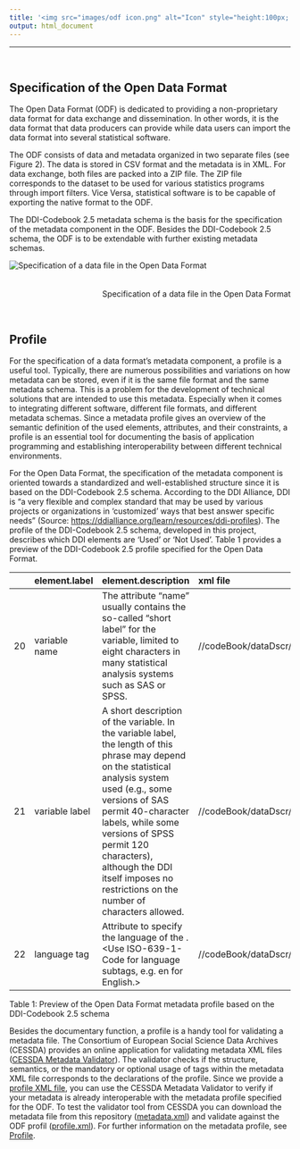 ```yaml
---
title: '<img src="images/odf icon.png" alt="Icon" style="height:100px; vertical-align: middle;"/> <span style="color: #156082; font-weight: bold; position: relative; top: 10px;">Open Data Format: Specification</span>'
output: html_document
---
```


------------------------------------------------------------------------

<br>

## Specification of the Open Data Format

The Open Data Format (ODF) is dedicated to providing a non-proprietary data
format for data exchange and dissemination. In other words, it is the
data format that data producers can provide while data users can
import the data format into several statistical software.

The ODF consists of data and metadata organized in two
separate files (see Figure 2). The data is stored in CSV format and the
metadata is in XML. For data exchange, both files are packed into a ZIP
file. The ZIP file corresponds to the dataset to be used for various
statistics programs through import filters. Vice Versa, statistical
software is to be capable of exporting the native format to the
ODF.

The DDI-Codebook 2.5 metadata schema is the basis for the specification
of the metadata component in the ODF. Besides the
DDI-Codebook 2.5 schema, the ODF is to be extendable with
further existing metadata schemas.

<img src="images/img01.png" alt="Specification of a data file in the Open Data Format" style="margin-bottom: 20px;"><p style="text-align: right;">Specification of a data file in the Open Data Format</p>

<br>

## Profile

For the specification of a data format’s metadata component, a profile
is a useful tool. Typically, there are numerous possibilities and
variations on how metadata can be stored, even if it is the same file
format and the same metadata schema. This is a problem for the
development of technical solutions that are intended to use this
metadata. Especially when it comes to integrating different software,
different file formats, and different metadata schemas. Since a metadata
profile gives an overview of the semantic definition of the used
elements, attributes, and their constraints, a profile is an essential
tool for documenting the basis of application programming and
establishing interoperability between different technical environments.

For the Open Data Format, the specification of the metadata
component is oriented towards a standardized and well-established
structure since it is based on the DDI-Codebook 2.5 schema. According to
the DDI Alliance, DDI is “a very flexible and complex standard that may
be used by various projects or organizations in ‘customized’ ways that
best answer specific needs” (Source:
<https://ddialliance.org/learn/resources/ddi-profiles>). The profile of
the DDI-Codebook 2.5 schema, developed in this project, describes which
DDI elements are ‘Used’ or ‘Not Used’. Table 1 provides a preview of the
DDI-Codebook 2.5 profile specified for the Open Data Format.

|     | element.label  | element.description                                                                                                                                                                                                                                                                                                                       | xml file                             | xml\_classification                    |
|:----|:---------------|:------------------------------------------------------------------------------------------------------------------------------------------------------------------------------------------------------------------------------------------------------------------------------------------------------------------------------------------|:------------------------------------------|:---------------------------------------|
| 20  | variable name  | The attribute “name” usually contains the so-called “short label” for the variable, limited to eight characters in many statistical analysis systems such as SAS or SPSS.                                                                                                                                                                 | //codeBook/dataDscr/var\[@name\]          | mandatory if ‚var‘ element is present  |
| 21  | variable label | A short description of the variable. In the variable label, the length of this phrase may depend on the statistical analysis system used (e.g., some versions of SAS permit 40-character labels, while some versions of SPSS permit 120 characters), although the DDI itself imposes no restrictions on the number of characters allowed. | //codeBook/dataDscr/var/labl              | optional                               |
| 22  | language tag   | Attribute to specify the language of the <variable label>. &lt;Use ISO-639-1-Code for language subtags, e.g. en for English.&gt;                                                                                                                                                                                                          | //codeBook/dataDscr/var/labl\[@xml:lang\] | mandatory if ‚labl‘ element is present |

Table 1: Preview of the Open Data Format metadata profile based
on the DDI-Codebook 2.5 schema

Besides the documentary function, a profile is a handy tool for
validating a metadata file. The Consortium of European Social Science
Data Archives (CESSDA) provides an online application for validating
metadata XML files ([CESSDA Metadata
Validator](https://cmv.cessda.eu/#!validation)). The validator checks if
the structure, semantics, or the mandatory or optional usage of tags
within the metadata XML file corresponds to the declarations of the
profile. Since we provide a [profile XML
file](Profile/profile.xml), you can use the CESSDA
Metadata Validator to verify if your metadata is already interoperable
with the metadata profile specified for the ODF. To test
the validator tool from CESSDA you can download the metadata file from
this repository (<a href="/docs/files/metadata.xml" download>metadata.xml</a>) and
validate against the ODF profil
(<a href="/docs/files/profile.xml" download>profile.xml</a>). 
For further information on the metadata profile, see [Profile](profile.html).

<br><br>
